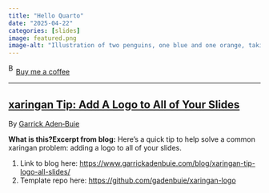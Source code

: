 ```yaml
---
title: "Hello Quarto"
date: "2025-04-22"
categories: [slides]
image: featured.png
image-alt: "Illustration of two penguins, one blue and one orange, taking a selfie with a selfie stick. The moon in the background looks like the Quarto logo."
---
```



<link href="https://fonts.googleapis.com/css?family=Cookie" rel="stylesheet"><a class="bmc-button" target="_blank" href="https://www.buymeacoffee.com/JoscelinRocha">![Buy me a coffee](https://cdn.buymeacoffee.com/buttons/bmc-new-btn-logo.svg){alt="Buy me a coffee" width="15" height="21"}Buy me a coffee</a>

------------------------------------------------------------------------


## [xaringan Tip: Add A Logo to All of Your Slides](https://www.garrickadenbuie.com/blog/xaringan-tip-logo-all-slides/)

By [Garrick
Aden‑Buie](https://www.garrickadenbuie.com/blog/xaringan-tip-logo-all-slides/)

**What is this?****Excerpt from blog:** Here's a quick tip to help solve a common
xaringan problem: adding a logo to all of your slides.

1.  Link to blog here:
    <https://www.garrickadenbuie.com/blog/xaringan-tip-logo-all-slides/>
2.  Template repo here: <https://github.com/gadenbuie/xaringan-logo>